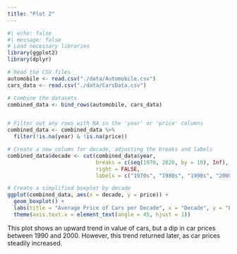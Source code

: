 ```yaml
---
title: "Plot 2"
---
```


```r
#| echo: false
#| message: false
# Load necessary libraries
library(ggplot2)
library(dplyr)

# Read the CSV files
automobile <- read.csv("./data/Automobile.csv")
cars_data <- read.csv("./data/CarsData.csv")

# Combine the datasets
combined_data <- bind_rows(automobile, cars_data)


# Filter out any rows with NA in the 'year' or 'price' columns
combined_data <- combined_data %>%
  filter(!is.na(year) & !is.na(price))

# Create a new column for decade, adjusting the breaks and labels
combined_data$decade <- cut(combined_data$year, 
                            breaks = c(seq(1970, 2020, by = 10), Inf), 
                            right = FALSE, 
                            labels = c("1970s", "1980s", "1990s", "2000s", "2010s", "2020s"))

# Create a simplified boxplot by decade
ggplot(combined_data, aes(x = decade, y = price)) +
  geom_boxplot() +
  labs(title = "Average Price of Cars per Decade", x = "Decade", y = "Price") +
  theme(axis.text.x = element_text(angle = 45, hjust = 1))
```
This plot shows an upward trend in value of cars, but a dip in car prices between 1990 and 2000. However, this trend returned later, as car prices steadily increased. 
